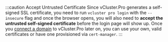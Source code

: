 :::caution Accept Untrusted Certificate
Since vCluster.Pro generates a self-signed SSL certificate, you need to run `vcluster pro login` with the `--insecure` flag and once the browser opens, you will also need to **accept the untrusted self-signed certificate** before the login page will show up. Once you [connect a domain](../../getting-started/domain.mdx) to vCluster.Pro later on, you can use your own, valid certificates or have one provisioned via `cert-manager`.
:::
